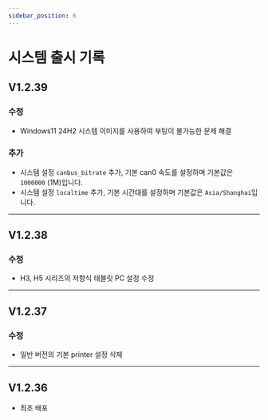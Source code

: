 ```yaml
---
sidebar_position: 6
---
```


# 시스템 출시 기록

## V1.2.39

### 수정

- Windows11 24H2 시스템 이미지를 사용하여 부팅이 불가능한 문제 해결

### 추가

- 시스템 설정 `canbus_bitrate` 추가, 기본 can0 속도를 설정하며 기본값은 `1000000` (1M)입니다.
- 시스템 설정 `localtime` 추가, 기본 시간대를 설정하며 기본값은 `Asia/Shanghai`입니다.

----

## V1.2.38

### 수정

- H3, H5 시리즈의 저항식 태블릿 PC 설정 수정

----

## V1.2.37

### 수정

- 일반 버전의 기본 printer 설정 삭제

----

## V1.2.36

- 최초 배포
